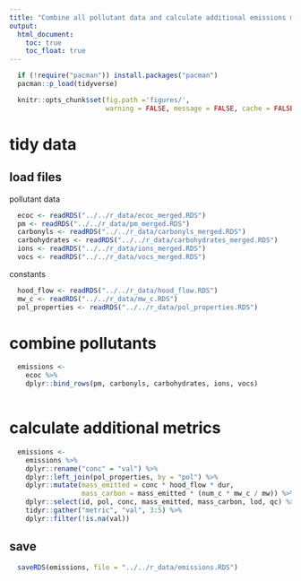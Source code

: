 ```yaml
---
title: "Combine all pollutant data and calculate additional emissions metrics"
output:
  html_document:
    toc: true
    toc_float: true
---
```


```r
  if (!require("pacman")) install.packages("pacman")
  pacman::p_load(tidyverse)
```

```r
  knitr::opts_chunk$set(fig.path ='figures/',
                        warning = FALSE, message = FALSE, cache = FALSE)
```

# tidy data

## load files

pollutant data

```r
  ecoc <- readRDS("../../r_data/ecoc_merged.RDS")
  pm <- readRDS("../../r_data/pm_merged.RDS")
  carbonyls <- readRDS("../../r_data/carbonyls_merged.RDS")
  carbohydrates <- readRDS("../../r_data/carbohydrates_merged.RDS")
  ions <- readRDS("../../r_data/ions_merged.RDS")
  vocs <- readRDS("../../r_data/vocs_merged.RDS")
```

constants

```r
  hood_flow <- readRDS("../../r_data/hood_flow.RDS")
  mw_c <- readRDS("../../r_data/mw_c.RDS")
  pol_properties <- readRDS("../../r_data/pol_properties.RDS")
```

# combine pollutants

```r
  emissions <-
    ecoc %>%
    dplyr::bind_rows(pm, carbonyls, carbohydrates, ions, vocs)
    
```

# calculate additional metrics

```r
  emissions <- 
    emissions %>%
    dplyr::rename("conc" = "val") %>%
    dplyr::left_join(pol_properties, by = "pol") %>%
    dplyr::mutate(mass_emitted = conc * hood_flow * dur,
                  mass_carbon = mass_emitted * (num_c * mw_c / mw)) %>%
    dplyr::select(id, pol, conc, mass_emitted, mass_carbon, lod, qc) %>%
    tidyr::gather("metric", "val", 3:5) %>%
    dplyr::filter(!is.na(val))
```

## save

```r
  saveRDS(emissions, file = "../../r_data/emissions.RDS")
```